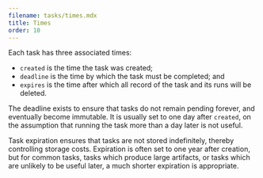 ```yaml
---
filename: tasks/times.mdx
title: Times
order: 10
---
```


Each task has three associated times:
* `created` is the time the task was created;
* `deadline` is the time by which the task must be completed; and
* `expires` is the time after which all record of the task and its runs will be deleted.

The deadline exists to ensure that tasks do not remain pending forever, and
eventually become immutable. It is usually set to one day after `created`, on
the assumption that running the task more than a day later is not useful.

Task expiration ensures that tasks are not stored indefinitely, thereby
controlling storage costs. Expiration is often set to one year after creation,
but for common tasks, tasks which produce large artifacts, or tasks which are
unlikely to be useful later, a much shorter expiration is appropriate.
